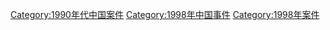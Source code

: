 [[Category:1990年代中国案件|Category:1990年代中国案件]]
[[Category:1998年中国事件|Category:1998年中国事件]]
[[Category:1998年案件|Category:1998年案件]]